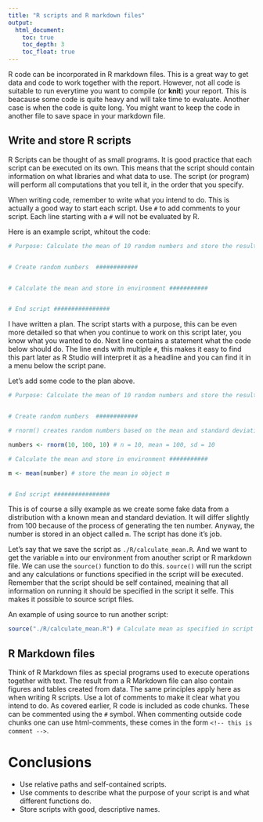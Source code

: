 ```yaml
---
title: "R scripts and R markdown files"
output:
  html_document:
    toc: true
    toc_depth: 3
    toc_float: true
---
```


R code can be incorporated in R markdown files. This is a great way to get data and code to work together with the report. However, not all code is suitable to run everytime you want to compile (or **knit**) your report. This is beacause some code is quite heavy and will take time to evaluate. Another case is when the code is quite long. You might want to keep the code in another file to save space in your markdown file. 

## Write and store R scripts
R Scripts can be thought of as small programs. It is good practice that each script can be executed on its own. This means that the script should contain information on what libraries and what data to use. The script (or program) will perform all computations that you tell it, in the order that you specify. 

When writing code, remember to write what you intend to do. This is actually a good way to start each script. Use `#` to add comments to your script. Each line starting with a `#` will not be evaluated by R.

Here is an example script, whitout the code:

```r

# Purpose: Calculate the mean of 10 random numbers and store the result in the environment


# Create random numbers  ############


# Calculate the mean and store in environment ###########


# End script ################

```

I have written a plan. The script starts with a purpose, this can be even more detailed so that when you continue to work on this script later, you know what you wanted to do. 
Next line contains a statement what the code below should do. The line ends with multiple `#`, this makes it easy to find this part later as R Studio will interpret it as a headline and you can find it in a menu below the script pane.

Let's add some code to the plan above.

```r

# Purpose: Calculate the mean of 10 random numbers and store the result in the environment


# Create random numbers  ############

# rnorm() creates random numbers based on the mean and standard deviation

numbers <- rnorm(10, 100, 10) # n = 10, mean = 100, sd = 10

# Calculate the mean and store in environment ###########

m <- mean(number) # store the mean in object m


# End script ################

```

This is of course a silly example as we create some fake data from a distribution with a known mean and standard deviation. It will differ slightly from 100 because of the process of generating the ten number. Anyway, the number is stored in an object called `m`. The script has done it's job. 

Let's say that we save the script as `./R/calculate_mean.R`. And we want to get the variable `m` into our environment from anouther script or R markdown file. We can use the `source()` function to do this. `source()` will run the script and any calculations or functions specified in the script will be executed. Remember that the script should be self contained, meaining that all information on running it should be specified in the script it selfe. This makes it possible to source script files. 

An example of using source to run another script:

```r

source("./R/calculate_mean.R") # Calculate mean as specified in script

```

## R Markdown files
Think of R Markdown files as special programs used to execute operations together with text. The result from a R Markdown file can also contain figures and tables created from data. The same principles apply here as when writing R scripts. Use a lot of comments to make it clear what you intend to do. As covered earlier, R code is included as code chunks. These can be commented using the `#` symbol. When commenting outside code chunks  one can use html-comments, these comes in the form ```<!-- this is comment -->```.

# Conclusions

- Use relative paths and self-contained scripts.
- Use comments to describe what the purpose of your script is and what different functions do.
- Store scripts with good, descriptive names.  



